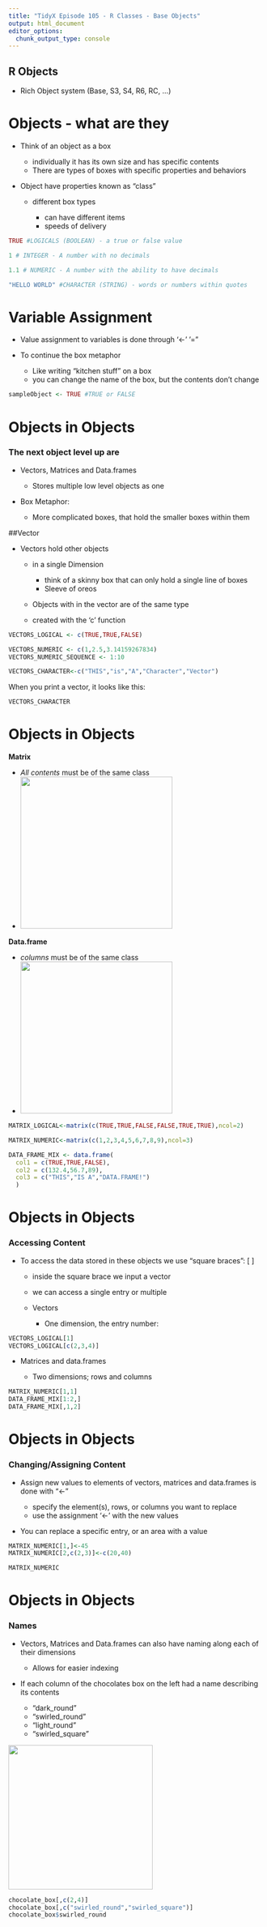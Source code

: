 ```yaml
---
title: "TidyX Episode 105 - R Classes - Base Objects"
output: html_document
editor_options: 
  chunk_output_type: console
---
```


## R Objects

-   Rich Object system (Base, S3, S4, R6, RC, ...)

# Objects - what are they

-   Think of an object as a box

    -   individually it has its own size and has specific contents
    -   There are types of boxes with specific properties and behaviors

-   Object have properties known as "class"

    -   different box types

        -   can have different items
        -   speeds of delivery

```r

TRUE #LOGICALS (BOOLEAN) - a true or false value

1 # INTEGER - A number with no decimals

1.1 # NUMERIC - A number with the ability to have decimals 

"HELLO WORLD" #CHARACTER (STRING) - words or numbers within quotes 

```

# Variable Assignment

-   Value assignment to variables is done through '\<-' '="

-   To continue the box metaphor

    -   Like writing "kitchen stuff" on a box
    -   you can change the name of the box, but the contents don't change

```r
sampleObject <- TRUE #TRUE or FALSE
```

# Objects in Objects

### The next object level up are

-   Vectors, Matrices and Data.frames

    -   Stores multiple low level objects as one

-   Box Metaphor:

    -   More complicated boxes, that hold the smaller boxes within them

##Vector

-   Vectors hold other objects

    -   in a single Dimension

        -   think of a skinny box that can only hold a single line of boxes
        -   Sleeve of oreos

    -   Objects with in the vector are of the same type

    -   created with the 'c' function

```r

VECTORS_LOGICAL <- c(TRUE,TRUE,FALSE) 

VECTORS_NUMERIC <- c(1,2.5,3.14159267834)
VECTORS_NUMERIC_SEQUENCE <- 1:10

VECTORS_CHARACTER<-c("THIS","is","A","Character","Vector")
```

When you print a vector, it looks like this:

```r
VECTORS_CHARACTER
```

# Objects in Objects

**Matrix**

-   *All contents* must be of the same class
-   ![](ref_images/sees_california_brittle.jpg){width="300"}\

**Data.frame**

-   *columns* must be of the same class
-   ![](ref_images/sees_assorted.png){width="300"}

```r
MATRIX_LOGICAL<-matrix(c(TRUE,TRUE,FALSE,FALSE,TRUE,TRUE),ncol=2)

MATRIX_NUMERIC<-matrix(c(1,2,3,4,5,6,7,8,9),ncol=3)

DATA_FRAME_MIX <- data.frame(
  col1 = c(TRUE,TRUE,FALSE),
  col2 = c(132.4,56.7,89),
  col3 = c("THIS","IS A","DATA.FRAME!")
  )
```

# Objects in Objects

### Accessing Content

-   To access the data stored in these objects we use "square braces": [ ]

    -   inside the square brace we input a vector

    -   we can access a single entry or multiple

    -   Vectors

        -   One dimension, the entry number:

```r
VECTORS_LOGICAL[1]
VECTORS_LOGICAL[c(2,3,4)]
```

-   Matrices and data.frames

    -   Two dimensions; rows and columns

```r
MATRIX_NUMERIC[1,1]
DATA_FRAME_MIX[1:2,]
DATA_FRAME_MIX[,1,2]
```

# Objects in Objects

### Changing/Assigning Content

-   Assign new values to elements of vectors, matrices and data.frames is done with "\<-"

    -   specify the element(s), rows, or columns you want to replace
    -   use the assignment '\<-' with the new values

-   You can replace a specific entry, or an area with a value

```r

MATRIX_NUMERIC[1,]<-45
MATRIX_NUMERIC[2,c(2,3)]<-c(20,40)

```

```r
MATRIX_NUMERIC
```

# Objects in Objects

### Names

-   Vectors, Matrices and Data.frames can also have naming along each of their dimensions

    -   Allows for easier indexing

-   If each column of the chocolates box on the left had a name describing its contents

    -   "dark_round"
    -   "swirled_round"
    -   "light_round"
    -   "swirled_square"

![](ref_images/sees_assorted_Select.jpg){style="margin:auto, width: 100%" width="285"}

```r
chocolate_box[,c(2,4)]
chocolate_box[,c("swirled_round","swirled_square")]
chocolate_box$swirled_round
```
